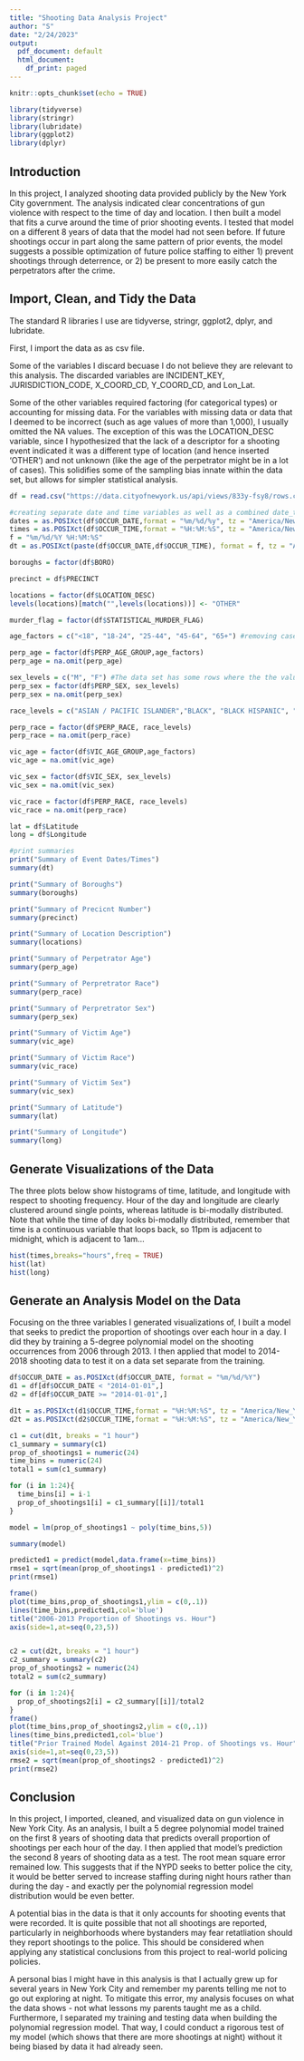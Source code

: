 ```yaml
---
title: "Shooting Data Analysis Project"
author: "S"
date: "2/24/2023"
output:
  pdf_document: default
  html_document:
    df_print: paged
---
```


```r
knitr::opts_chunk$set(echo = TRUE)

library(tidyverse)
library(stringr)
library(lubridate)
library(ggplot2)
library(dplyr)

```

## Introduction
In this project, I analyzed shooting data provided publicly by the New York City government. The analysis indicated clear concentrations of gun violence with respect to the time of day and location. I then built a model that fits a curve around the time of prior shooting events. I tested that model on a different 8 years of data that the model had not seen before. If future shootings occur in part along the same pattern of prior events, the model suggests a possible optimization of future police staffing to either 1) prevent shootings through deterrence, or 2) be present to more easily catch the perpetrators after the crime.

## Import, Clean, and Tidy the Data 
The standard R libraries I use are tidyverse, stringr, ggplot2, dplyr, and lubridate.

First, I import the data as as csv file. 

Some of the variables I discard becuase I do not believe they are relevant to this analysis. The discarded variables are INCIDENT_KEY, JURISDICTION_CODE, X_COORD_CD, Y_COORD_CD, and Lon_Lat.

Some of the other variables required factoring (for categorical types) or accounting for missing data. For the variables with missing data or data that I deemed to be incorrect (such as age values of more than 1,000), I usually omitted the NA values. The exception of this was the LOCATION_DESC variable, since I hypothesized that the lack of a descriptor for a shooting event indicated it was a different type of location (and hence inserted 'OTHER') and not unknown (like the age of the perpetrator might be in a lot of cases). This solidifies some of the sampling bias innate within the data set, but allows for simpler statistical analysis.
```r
df = read.csv("https://data.cityofnewyork.us/api/views/833y-fsy8/rows.csv?accessType=DOWNLOAD")

#creating separate date and time variables as well as a combined date_time variable
dates = as.POSIXct(df$OCCUR_DATE,format = "%m/%d/%y", tz = "America/New_York")
times = as.POSIXct(df$OCCUR_TIME,format = "%H:%M:%S", tz = "America/New_York")
f = "%m/%d/%Y %H:%M:%S"
dt = as.POSIXct(paste(df$OCCUR_DATE,df$OCCUR_TIME), format = f, tz = "America/New_York")

boroughs = factor(df$BORO)

precinct = df$PRECINCT

locations = factor(df$LOCATION_DESC)
levels(locations)[match("",levels(locations))] <- "OTHER"

murder_flag = factor(df$STATISTICAL_MURDER_FLAG)

age_factors = c("<18", "18-24", "25-44", "45-64", "65+") #removing cases where the perp age range is unkown, 1020 (typo), or 940 - assuming those are typos

perp_age = factor(df$PERP_AGE_GROUP,age_factors)
perp_age = na.omit(perp_age)

sex_levels = c("M", "F") #The data set has some rows where the the value is U, which I'm assuming is unknown, whereas others are just blank. Filtering those out
perp_sex = factor(df$PERP_SEX, sex_levels)
perp_sex = na.omit(perp_sex)

race_levels = c("ASIAN / PACIFIC ISLANDER","BLACK", "BLACK HISPANIC", "WHITE HISPANIC", "WHITE", "AMERICAN INDIAN/ALASKAN NATIVE")

perp_race = factor(df$PERP_RACE, race_levels)
perp_race = na.omit(perp_race)

vic_age = factor(df$VIC_AGE_GROUP,age_factors)
vic_age = na.omit(vic_age)

vic_sex = factor(df$VIC_SEX, sex_levels)
vic_sex = na.omit(vic_sex)

vic_race = factor(df$PERP_RACE, race_levels)
vic_race = na.omit(perp_race)

lat = df$Latitude
long = df$Longitude

#print summaries
print("Summary of Event Dates/Times")
summary(dt)

print("Summary of Boroughs")
summary(boroughs)

print("Summary of Precicnt Number")
summary(precinct)

print("Summary of Location Description")
summary(locations)

print("Summary of Perpetrator Age")
summary(perp_age)

print("Summary of Perpretrator Race")
summary(perp_race)

print("Summary of Perpretrator Sex")
summary(perp_sex)

print("Summary of Victim Age")
summary(vic_age)

print("Summary of Victim Race")
summary(vic_race)

print("Summary of Victim Sex")
summary(vic_sex)

print("Summary of Latitude")
summary(lat)

print("Summary of Longitude")
summary(long)
```



## Generate Visualizations of the Data
The three plots below show histograms of time, latitude, and longitude with respect to shooting frequency. Hour of the day and longitude are clearly clustered around single points, whereas latitude is bi-modally distributed. Note that while the time of day looks bi-modally distributed, remember that time is a continuous variable that loops back, so 11pm is adjacent to midnight, which is adjacent to 1am...

```r
hist(times,breaks="hours",freq = TRUE)
hist(lat)
hist(long)
```

## Generate an Analysis Model on the Data
Focusing on the three variables I generated visualizations of, I built a model that seeks to predict the proportion of shootings over each hour in a day. I did they by training a 5-degree polynomial model on the shooting occurrences from 2006 through 2013. I then applied that model to 2014-2018 shooting data to test it on a data set separate from the training.


```r
df$OCCUR_DATE = as.POSIXct(df$OCCUR_DATE, format = "%m/%d/%Y")
d1 = df[df$OCCUR_DATE < "2014-01-01",]
d2 = df[df$OCCUR_DATE >= "2014-01-01",]

d1t = as.POSIXct(d1$OCCUR_TIME,format = "%H:%M:%S", tz = "America/New_York")
d2t = as.POSIXct(d2$OCCUR_TIME,format = "%H:%M:%S", tz = "America/New_York")

c1 = cut(d1t, breaks = "1 hour")
c1_summary = summary(c1)
prop_of_shootings1 = numeric(24)
time_bins = numeric(24)
total1 = sum(c1_summary)

for (i in 1:24){
  time_bins[i] = i-1
  prop_of_shootings1[i] = c1_summary[[i]]/total1
}

model = lm(prop_of_shootings1 ~ poly(time_bins,5))

summary(model)

predicted1 = predict(model,data.frame(x=time_bins))
rmse1 = sqrt(mean(prop_of_shootings1 - predicted1)^2)
print(rmse1)

frame()
plot(time_bins,prop_of_shootings1,ylim = c(0,.1))
lines(time_bins,predicted1,col='blue')
title("2006-2013 Proportion of Shootings vs. Hour")
axis(side=1,at=seq(0,23,5))


c2 = cut(d2t, breaks = "1 hour")
c2_summary = summary(c2)
prop_of_shootings2 = numeric(24)
total2 = sum(c2_summary)

for (i in 1:24){
  prop_of_shootings2[i] = c2_summary[[i]]/total2
}
frame()
plot(time_bins,prop_of_shootings2,ylim = c(0,.1))
lines(time_bins,predicted1,col='blue')
title("Prior Trained Model Against 2014-21 Prop. of Shootings vs. Hour")
axis(side=1,at=seq(0,23,5))
rmse2 = sqrt(mean(prop_of_shootings2 - predicted1)^2)
print(rmse2)
```

## Conclusion
In this project, I imported, cleaned, and visualized data on gun violence in New York City. As an analysis, I built a 5 degree polynomial model trained on the first 8 years of shooting data that predicts overall proportion of shootings per each hour of the day. I then applied that model's prediction the second 8 years of shooting data as a test. The root mean square error remained low. This suggests that if the NYPD seeks to better police the city, it would be better served to increase staffing during night hours rather than during the day - and exactly per the polynomial regression model distribution would be even better.

A potential bias in the data is that it only accounts for shooting events that were recorded. It is quite possible that not all shootings are reported, particularly in neighborhoods where bystanders may fear retatliation should they report shootings to the police. This should be considered when applying any statistical conclusions from this project to real-world policing policies.

A personal bias I might have in this analysis is that I actually grew up for several years in New York City and remember my parents telling me not to go out exploring at night. To mitigate this error, my analysis focuses on what the data shows - not what lessons my parents taught me as a child. Furthermore, I separated my training and testing data when building the polynomial regression model. That way, I could conduct a rigorous test of my model (which shows that there are more shootings at night) without it being biased by data it had already seen.
